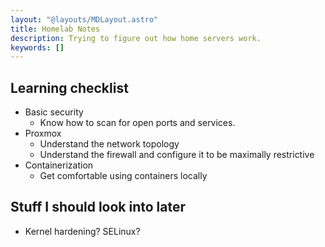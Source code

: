 ```yaml
---
layout: "@layouts/MDLayout.astro"
title: Homelab Notes
description: Trying to figure out how home servers work.
keywords: []
---
```


## Learning checklist

- Basic security
    - Know how to scan for open ports and services.
- Proxmox
    - Understand the network topology
    - Understand the firewall and configure it to be maximally restrictive
- Containerization
    - Get comfortable using containers locally

## Stuff I should look into later

- Kernel hardening? SELinux?

